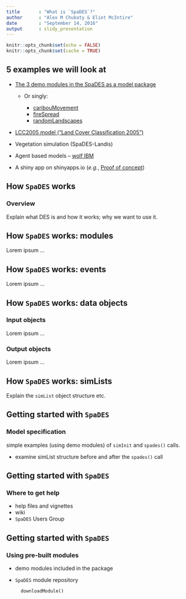 ```yaml
---
title       : "What is `SpaDES`?"
author      : "Alex M Chubaty & Eliot McIntire"
date        : "September 14, 2016"
output      : slidy_presentation
---
```


```r
knitr::opts_chunk$set(echo = FALSE)
knitr::opts_chunk$set(cache = TRUE)
```

## 5 examples we will look at
 
- [The 3 demo modules in the SpaDES as a model package](https://github.com/PredictiveEcology/SpaDES/blob/master/inst/sampleModules/SpaDES_sampleModules/SpaDES_sampleModules.Rmd)  
  
    - Or singly:  
        
        - [caribouMovement](https://github.com/PredictiveEcology/SpaDES/blob/master/inst/sampleModules/caribouMovement/caribouMovement.R)  
        - [fireSpread](https://github.com/PredictiveEcology/SpaDES/blob/master/inst/sampleModules/fireSpread/fireSpread.R)  
        - [randomLandscapes](https://github.com/PredictiveEcology/SpaDES/blob/master/inst/sampleModules/randomLandscapes/randomLandscapes.R)  
            
- [LCC2005 model ("Land Cover Classification 2005")](http://htmlpreview.github.io/?https://github.com/PredictiveEcology/SpaDES-modules/blob/master/modules/LCC2005/LCC2005.html)
- Vegetation simulation (SpaDES-Landis)
- Agent based models – [wolf IBM](http://htmlpreview.github.io/?https://github.com/PredictiveEcology/SpaDES-modules/blob/master/modules/wolfAlps/wolfAlps.html)
- A shiny app on shinyapps.io (*e.g.*, [Proof of concept](https://spades.shinyapps.io/ForestChange_ProofOfConcept/))
   
## How `SpaDES` works

### Overview

Explain what DES is and how it works; why we want to use it.

## How `SpaDES` works: modules

Lorem ipsum ...

## How `SpaDES` works: events

Lorem ipsum ...

## How `SpaDES` works: data objects

### Input objects

Lorem ipsum ...

### Output objects

Lorem ipsum ...

## How `SpaDES` works: simLists

Explain the `simList` object structure etc.

## Getting started with `SpaDES`

### Model specification

simple examples (using demo modules) of `simInit` and `spades()` calls.

- examine simList structure before and after the `spades()` call

## Getting started with `SpaDES`

### Where to get help

- help files and vignettes
- wiki
- `SpaDES` Users Group

## Getting started with `SpaDES`

### Using pre-built modules

- demo modules included in the package
- `SpaDES` module repository

        downloadModule()
